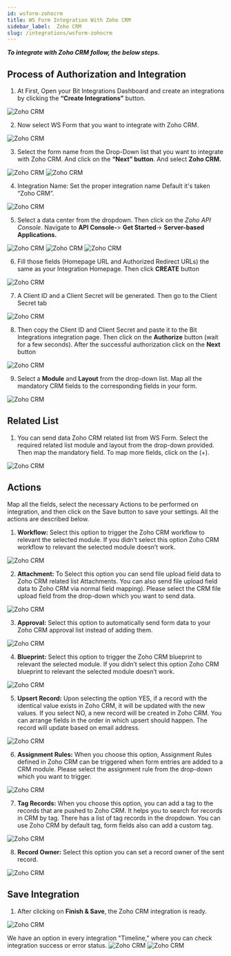 ```yaml
---
id: wsform-zohocrm
title: WS Form Integration With Zoho CRM
sidebar_label:  Zoho CRM
slug: /integrations/wsform-zohocrm
---
```



***To integrate with Zoho CRM follow, the below steps.***


## Process of Authorization and Integration
1.	At First, Open your Bit Integrations Dashboard and create an integrations by clicking the **“Create Integrations”** button.
 <Image src="zoho-crm/_create-integration" alt="Zoho CRM" w="1020" h="350" />


2. Now select WS Form that you want to integrate with Zoho CRM.
 <Image src="zoho-crm/_select-contact-form-7" alt="Zoho CRM" w="1020" h="350" />

3.	Select the form name from the Drop-Down list that you want to integrate with Zoho CRM. And click on the **“Next” button**. And select **Zoho CRM.**
 <Image src="zoho-crm/_ws-form" alt="Zoho CRM" w="1020" h="350" />
 <Image src="zoho-crm/_select-zoho-crm" alt="Zoho CRM" w="1020" h="350" />

4.	Integration Name: Set the proper integration name Default it's taken “Zoho CRM”.
 <Image src="zoho-crm/_integration-name" alt="Zoho CRM" w="1020" h="350" />

5. Select a data center from the dropdown. Then click on the *Zoho API Console*. Navigate to **API Console-**> **Get Started**-> **Server-based Applications.** 
 <Image src="zoho-crm/_data-center" alt="Zoho CRM" w="1020" h="350" />
 <Image src="zoho-crm/_get-started" alt="Zoho CRM" w="1020" h="350" />
 <Image src="zoho-crm/_server-based-applications" alt="Zoho CRM" w="1020" h="350" />


6.	Fill those fields (Homepage URL and Authorized Redirect URLs) the same as your Integration Homepage. Then click **CREATE** button
 <Image src="zoho-crm/_create-api" alt="Zoho CRM" w="1020" h="350" />

 
7.	A Client ID and a Client Secret will be generated. Then go to the Client Secret tab
 <Image src="zoho-crm/_client-id-and-secret" alt="Zoho CRM" w="1020" h="300" />

8.	Then copy the Client ID and Client Secret and paste it to the Bit Integrations integration page. Then click on the **Authorize** button (wait for a few seconds). After the successful authorization click on the **Next** button
 <Image src="zoho-crm/_authorize" alt="Zoho CRM" w="1020" h="300" />

9.	Select a **Module** and **Layout** from the drop-down list. Map all the mandatory CRM fields to the corresponding fields in your form.
 <Image src="zoho-crm/_select-module" alt="Zoho CRM" w="1020" h="300" />

## Related List
1. You can send data Zoho CRM related list from WS Form. Select the required related list module and layout from the drop-down provided. Then map the mandatory field. To map more fields, click on the (+).
 <Image src="zoho-crm/_related-list" alt="Zoho CRM" w="1020" h="350" />

## Actions

Map all the fields, select the necessary Actions to be performed on integration, and then click on the Save button to save your settings. All the actions are described below.

1. **Workflow:** Select this option to trigger the Zoho CRM workflow to relevant the selected module. If you didn’t select this option Zoho CRM workflow to relevant the selected module doesn’t work.
 <Image src="zoho-crm/_workflow-actions" alt="Zoho CRM" w="1020" h="350" />

2. **Attachment:** To Select this option you can send file upload field data to Zoho CRM related list Attachments. You can also send file upload field data to Zoho CRM via normal field mapping). Please select the CRM file upload field from the drop-down which you want to send data.
 <Image src="zoho-crm/_attachments-actions" alt="Zoho CRM" w="1020" h="350" />


3. **Approval:** Select this option to automatically send form data to your Zoho CRM approval list instead of adding them.
 <Image src="zoho-crm/_approval-actions" alt="Zoho CRM" w="1020" h="350" />

4. **Blueprint:** Select this option to trigger the Zoho CRM blueprint to relevant the selected module. If you didn’t select this option Zoho CRM blueprint to relevant the selected module doesn’t work.
 <Image src="zoho-crm/_blueprint" alt="Zoho CRM" w="1020" h="350" />

5. **Upsert Record:** Upon selecting the option YES, if a record with the identical value exists in Zoho CRM, it will be updated with the new values. If you select NO, a new record will be created in Zoho CRM. You can arrange fields in the order in which upsert should happen. The record will update based on email address.
 <Image src="zoho-crm/_upsert-record-actions" alt="Zoho CRM" w="1020" h="350" />

6. **Assignment Rules:** When you choose this option, Assignment Rules defined in Zoho CRM can be triggered when form entries are added to a CRM module. Please select the assignment rule from the drop-down which you want to trigger.
 <Image src="zoho-crm/_assignment-rules-actions" alt="Zoho CRM" w="1020" h="350" />

7. **Tag Records:** When you choose this option, you can add a tag to the records that are pushed to Zoho CRM. It helps you to search for records in CRM by tag. There has a list of tag records in the dropdown. You can use Zoho CRM by default tag, form fields also can add a custom tag.
 <Image src="zoho-crm/_add-tag-actions" alt="Zoho CRM" w="1020" h="350" />

8. **Record Owner:** Select this option you can set a record owner of the sent record.
 <Image src="zoho-crm/_record-owner-actions" alt="Zoho CRM" w="1020" h="350" />


## Save Integration
1.	After clicking on **Finish & Save**, the Zoho CRM integration is ready.
 <Image src="zoho-crm/_finish-and-save" alt="Zoho CRM" w="1020" h="350" />

  We have an option in every integration "Timeline," where you can check integration success or error status.
   <Image src="zoho-crm/_integrations-dashbord" alt="Zoho CRM" w="1020" h="350" />
   <Image src="zoho-crm/_timeline" alt="Zoho CRM" w="1020" h="350" />


